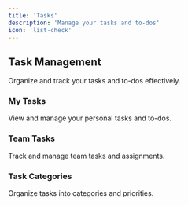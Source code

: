```yaml
---
title: 'Tasks'
description: 'Manage your tasks and to-dos'
icon: 'list-check'
---
```


## Task Management

Organize and track your tasks and to-dos effectively.

### My Tasks

View and manage your personal tasks and to-dos.

### Team Tasks

Track and manage team tasks and assignments.

### Task Categories

Organize tasks into categories and priorities. 